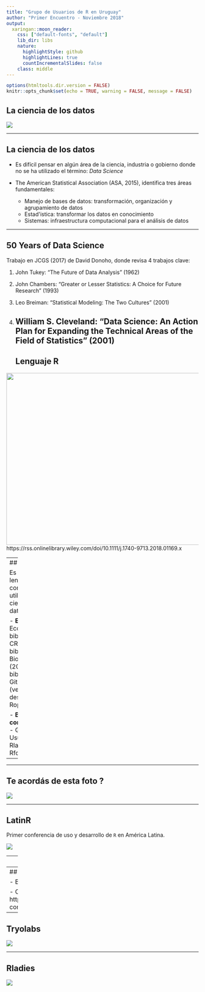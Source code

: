 ```yaml
---
title: "Grupo de Usuarios de R en Uruguay"
author: "Primer Encuentro - Noviembre 2018"
output:
  xaringan::moon_reader:
    css: ["default-fonts", "default"]
    lib_dir: libs
    nature:
      highlightStyle: github
      highlightLines: true
      countIncrementalSlides: false
    class: middle  
---
```


```r
options(htmltools.dir.version = FALSE)
knitr::opts_chunk$set(echo = TRUE, warning = FALSE, message = FALSE)
```
## La ciencia de los datos

<img src="latinr_jenny.JPG" />

---

## La ciencia de los datos

- Es difícil pensar en algún área de la ciencia, industria o gobierno donde no se ha utilizado el término: *Data Science*

- The American Statistical Association (ASA, 2015), identifica tres 
áreas fundamentales:
    - Manejo de bases de datos: transformación, organización y agrupamiento de datos
    - Estad\'istica: transformar los datos en conocimiento 
    - Sistemas: infraestructura computacional para el análisis de datos
    
---

## 50 Years of Data Science

Trabajo en JCGS (2017) de David Donoho, donde revisa 4 trabajos clave: 

1. John Tukey: “The Future of Data Analysis” (1962)

2. John Chambers: “Greater or Lesser Statistics: A Choice for Future Research” (1993)

3. Leo Breiman: “Statistical Modeling: The Two Cultures” (2001)

4. William S. Cleveland: “Data Science: An Action Plan for Expanding the Technical Areas of the Field of Statistics” (2001)
---
## Lenguaje  R

<img src="significance.png" height="450px" width="660px" />
https://rss.onlinelibrary.wiley.com/doi/10.1111/j.1740-9713.2018.01169.x

---
## Lenguaje  R

Es uno de los lenguajes más comunmente utilizado para ciencia de datos 

- **Extensible:** Ecosistema de bibliotecas, 
  - CRAN (15000 bibliotecas)
  - Bioconductor (2000 bibliotecas)
  - Github (versiones de desarrollo)
  - Ropensci 

- **Basado en comunidades:**
  - Grupos de Usuarios
  - Rladies
  - Rforwards

---
---  

## Te acordás de esta foto ?

<img src="latinr_jenny.JPG" />

---

## LatinR
Primer conferencia de uso y desarrollo de `R` en América Latina. 

<img src="latinr_tweet.png" />

---
## Porque un Grupo de Usuarios ? 

- mucha gente interesada
    - cursos de R en fcs, fcien, cure
    - Lic. Estadística de fcea, fing y fcien
    - https://espejito.fder.edu.uy/

- aportar a la comunidad `R` en la region    
    
---
## R-consortium

- Brinda soporte a GURU::mvd (y todos los grupos de usuarios a nivel global)

- Código de conducta: Una comunidad *abierta*, *considerada* y *respetuosa* 
https://wiki.r-consortium.org/view/R_Consortium_and_the_R_Community_Code_of_Conduct


---

## Tryolabs

<img src="TRYO.png" />

---
## Rladies

<img src="rladies_foto.png" />


